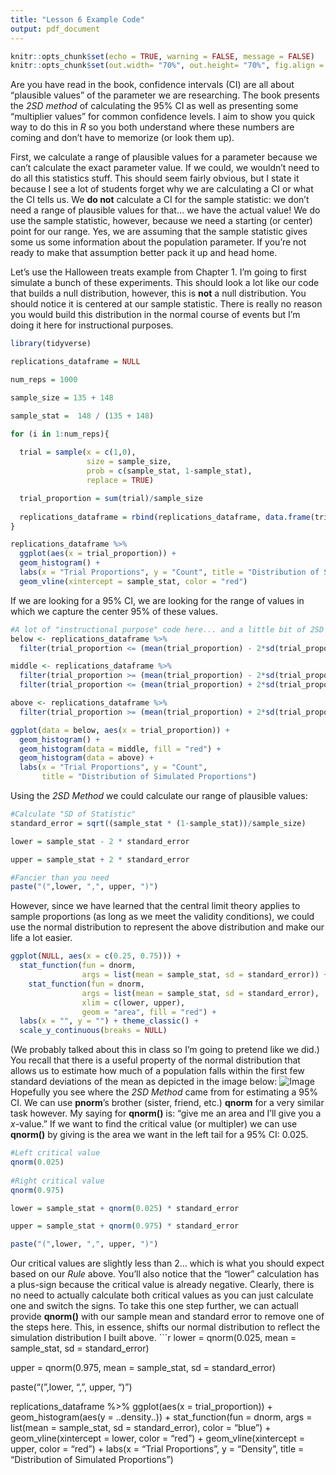 ```yaml
---
title: "Lesson 6 Example Code"
output: pdf_document
---
```


```r
knitr::opts_chunk$set(echo = TRUE, warning = FALSE, message = FALSE)
knitr::opts_chunk$set(out.width= "70%", out.height= "70%", fig.align = "center") 
```

Are you have read in the book, confidence intervals (CI) are all about "plausible values" of the parameter we are researching. The book presents the *2SD method* of calculating the 95% CI as well as presenting some "multiplier values" for common confidence levels. I aim to show you quick way to do this in *R* so you both understand where these numbers are coming and don't have to memorize (or look them up).

First, we calculate a range of plausible values for a parameter because we can't calculate the exact parameter value. If we could, we wouldn't need to do all this statistics stuff. This should seem fairly obvious, but I state it because I see a lot of students forget why we are calculating a CI or what the CI tells us. We **do not** calculate a CI for the sample statistic: we don't need a range of plausible values for that... we have the actual value! We do use the sample statistic, however, because we need a starting (or center) point for our range. Yes, we are assuming that the sample statistic gives some us some information about the population parameter.  If you're not ready to make that assumption better pack it up and head home.

Let's use the Halloween treats example from Chapter 1. I'm going to first simulate a bunch of these experiments. This should look a lot like our code that builds a null distribution, however, this is **not** a null distribution. You should notice it is centered at our sample statistic. There is really no reason you would build this distribution in the normal course of events but I'm doing it here for instructional purposes.

```r
library(tidyverse)

replications_dataframe = NULL

num_reps = 1000

sample_size = 135 + 148

sample_stat =  148 / (135 + 148)

for (i in 1:num_reps){
  
  trial = sample(x = c(1,0),
                 size = sample_size,
                 prob = c(sample_stat, 1-sample_stat),
                 replace = TRUE)

  trial_proportion = sum(trial)/sample_size
  
  replications_dataframe = rbind(replications_dataframe, data.frame(trial_proportion))
}

replications_dataframe %>%
  ggplot(aes(x = trial_proportion)) +
  geom_histogram() +
  labs(x = "Trial Proportions", y = "Count", title = "Distribution of Simulated Proportions") +
  geom_vline(xintercept = sample_stat, color = "red")
```
If we are looking for a 95% CI, we are looking for the range of values in which we capture the center 95% of these values.
```r
#A lot of "instructional purpose" code here... and a little bit of 2SD cheating
below <- replications_dataframe %>%
  filter(trial_proportion <= (mean(trial_proportion) - 2*sd(trial_proportion)))

middle <- replications_dataframe %>%
  filter(trial_proportion >= (mean(trial_proportion) - 2*sd(trial_proportion))) %>%
  filter(trial_proportion <= (mean(trial_proportion) + 2*sd(trial_proportion)))

above <- replications_dataframe %>%
  filter(trial_proportion >= (mean(trial_proportion) + 2*sd(trial_proportion)))

ggplot(data = below, aes(x = trial_proportion)) +
  geom_histogram() +
  geom_histogram(data = middle, fill = "red") +
  geom_histogram(data = above) +
  labs(x = "Trial Proportions", y = "Count", 
       title = "Distribution of Simulated Proportions")

```
Using the *2SD Method* we could calculate our range of plausible values:
```r
#Calculate "SD of Statistic"
standard_error = sqrt((sample_stat * (1-sample_stat))/sample_size)

lower = sample_stat - 2 * standard_error

upper = sample_stat + 2 * standard_error

#Fancier than you need 
paste("(",lower, ",", upper, ")")
```
However, since we have learned that the central limit theory applies to sample proportions (as long as we meet the validity conditions), we could use the normal distribution to represent the above distribution and make our life a lot easier.
```r
ggplot(NULL, aes(x = c(0.25, 0.75))) +
  stat_function(fun = dnorm, 
                args = list(mean = sample_stat, sd = standard_error)) +
    stat_function(fun = dnorm, 
                args = list(mean = sample_stat, sd = standard_error), 
                xlim = c(lower, upper),
                geom = "area", fill = "red") +
  labs(x = "", y = "") + theme_classic() +
  scale_y_continuous(breaks = NULL)
```
(We probably talked about this in class so I'm going to pretend like we did.) You recall that there is a useful property of the normal distribution that allows us to estimate how much of a population falls within the first few standard deviations of the mean as depicted in the image below:
![Image](68-95-99-Rule.png)
Hopefully you see where the *2SD Method* came from for estimating a 95% CI. We can use **pnorm**'s brother (sister, friend, etc.) **qnorm** for a very similar task however. My saying for **qnorm()** is: "give me an area and I'll give you a *x*-value." If we want to find the critical value (or multipler) we can use **qnorm()** by giving is the area we want in the left tail for a 95% CI: 0.025. 
```r
#Left critical value
qnorm(0.025)
  
#Right critical value
qnorm(0.975)

lower = sample_stat + qnorm(0.025) * standard_error

upper = sample_stat + qnorm(0.975) * standard_error

paste("(",lower, ",", upper, ")")
```
Our critical values are slightly less than 2... which is what you should expect based on our *Rule* above. You'll also notice that the "lower" calculation has a plus-sign because the critical value is already negative. Clearly, there is no need to actually calculate both critical values as you can just calculate one and switch the signs. To take this one step further, we can actuall provide **qnorm()** with our sample mean and standard error to remove one of the steps here. This, in essence, shifts our normal distribution to reflect the simulation distribution I built above.
```r
lower = qnorm(0.025, mean = sample_stat, sd = standard_error)

upper = qnorm(0.975, mean = sample_stat, sd = standard_error)

paste("(",lower, ",", upper, ")")

replications_dataframe %>% 
  ggplot(aes(x = trial_proportion)) +
  geom_histogram(aes(y = ..density..)) +
  stat_function(fun = dnorm, 
                args = list(mean = sample_stat, sd = standard_error),
                color = "blue") +
  geom_vline(xintercept = lower, color = "red") +
  geom_vline(xintercept = upper, color = "red") +
  labs(x = "Trial Proportions", y = "Density", 
       title = "Distribution of Simulated Proportions")